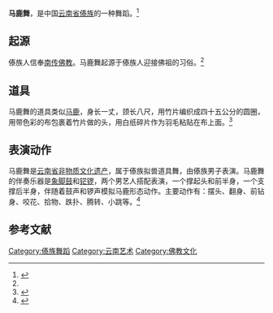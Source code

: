 '''马鹿舞'''，是中国[[云南省|云南省]][[傣族|傣族]]的一种舞蹈。<ref name="web100">{{cite web|url=http://www.yn.chinanews.com/pub/2012/zixun_0104/35685.html|title=实拍云南孟定傣族民间舞蹈马鹿舞孔雀舞|date=2012-01-04|work=云南新闻网|accessdate=2012-01-25|archive-date=2016-03-05|archive-url=https://web.archive.org/web/20160305050959/http://www.yn.chinanews.com/pub/2012/zixun_0104/35685.html|dead-url=no}}</ref>

== 起源 ==
傣族人信奉[[南传佛教|南传佛教]]。马鹿舞起源于傣族人迎接佛祖的习俗。<ref name="web100"/>

== 道具 ==
马鹿舞的道具类似[[欧洲马鹿|马鹿]]，身长一丈，颈长八尺，用竹片编织成四十五公分的圆圈，用带色彩的布包裹着竹片做的头，用白纸碎片作为羽毛粘贴在布上面。<ref>{{cite web|url=http://www.china.com.cn/aboutchina/zhuanti/daizu/2009-06/01/content_17864959.htm|title=傣族的白象舞和马鹿舞|accessdate=2012-01-25|date=2009-06-01|work=中国网|archive-date=2016-03-05|archive-url=https://web.archive.org/web/20160305043520/http://www.china.com.cn/aboutchina/zhuanti/daizu/2009-06/01/content_17864959.htm|dead-url=no}}</ref>

== 表演动作 ==
马鹿舞是[[云南省|云南省]][[非物质文化遗产|非物质文化遗产]]，属于傣族拟兽道具舞，由傣族男子表演。马鹿舞的伴奏乐器是[[象脚鼓|象脚鼓]]和[[铓锣|铓锣]]，两个男艺人搭配表演，一个撑起头和前半身，一个支撑后半身，伴随着鼓声和锣声模拟马鹿形态动作。主要动作有：摆头、翻身、前钻身、咬花、拾物、跌扑、腾转、小跳等。<ref>{{cite web|url=http://news.163.com/11/1221/02/7LP0ENQN00014JB5_all.html|title=探秘马鹿舞、芒团造纸 风情耿马打造民族文化精品|date=2011-12-21|work=网易|accessdate=2012-01-25}}{{Dead link|date=2020年1月 |bot=InternetArchiveBot |fix-attempted=yes }}</ref>

==参考文献==
{{reflist}}
{{傣族}}
{{云南国家级非物质文化遗产}}
{{DEFAULTSORT:Ma马鹿舞}}
[[Category:傣族舞蹈|Category:傣族舞蹈]]
[[Category:云南艺术|Category:云南艺术]]

[[Category:佛教文化|Category:佛教文化]]